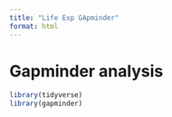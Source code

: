 ```yaml
---
title: "Life Exp GApminder"
format: html
---
```


# Gapminder analysis
```r
library(tidyverse)
library(gapminder)
```

